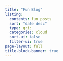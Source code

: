 ```yaml
---
title: "Fun Blog"
listing:
  contents: fun_posts
  sort: "date desc"
  type: grid
  categories: cloud
  sort-ui: false
  filter-ui: true
page-layout: full
title-block-banner: true
---
```

